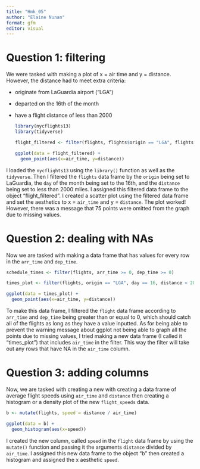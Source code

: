 ```yaml
---
title: "Hmk_05"
author: "Elaine Nunan"
format: gfm
editor: visual
---
```


# Question 1: filtering

We were tasked with making a plot of x = air time and y = distance. However, the distance had to meet extra criteria:

-   originate from LaGuardia airport ("LGA")

-   departed on the 16th of the month

-   have a flight distance of less than 2000

    ```r
    library(nycflights13)
    library(tidyverse)

    flight_filtered <- filter(flights, flights$origin == "LGA", flights$day == 16, flights$distance < 2000)

    ggplot(data = flight_filtered) +
      geom_point(aes(x=air_time, y=distance))
    ```

I loaded the `nycflights13` using the `library()` function as well as the `tidyverse`. Then I filtered the `flights` data frame by the `origin` being set to LaGuardia, the `day` of the month being set to the 16th, and the `distance` being set to less than 2000 miles. I assigned this filtered data frame to the object "flight_filtered". I created a scatter plot using the filtered data frame and set the aesthetics to x = `air_time` and y = `distance`. The plot worked! However, there was a message that 75 points were omitted from the graph due to missing values.

# Question 2: dealing with NAs

Now we are tasked with making a data frame that has values for every row in the `arr_time` and `dep_time`.

```r
schedule_times <- filter(flights, arr_time >= 0, dep_time >= 0)

times_plot <- filter(flights, origin == "LGA", day == 16, distance < 2000, air_time >= 0)

ggplot(data = times_plot) +
  geom_point(aes(x=air_time, y=distance))
```

To make this data frame, I filtered the `flight` data frame according to `arr_time` and `dep_time` being greater than or equal to 0, which should catch all of the flights as long as they have a value inputted. As for being able to prevent the warning message about ggplot not being able to graph all the points due to missing values, I tried making a new data frame (I called it "times_plot") that includes `air_time` in the filter. This way the filter will take out any rows that have NA in the `air_time` column.

# Question 3: adding columns

Now, we are tasked with creating a new with creating a data frame of average flight speeds using `air_time` and `distance` then creating a histogram or a density plot of the new `flight_speeds` data.

```r
b <- mutate(flights, speed = distance / air_time)

ggplot(data = b) +
  geom_histogram(aes(x=speed))

```

I created the new column, called `speed` in the `flight` data frame by using the `mutate()` function and passing it the arguments `distance` divided by `air_time`. I assigned this new data frame to the object "b" then created a histogram and assigned the x aesthetic `speed`.
